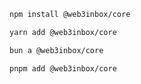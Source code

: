 <CodeGroup>

```bash npm
npm install @web3inbox/core
```

```bash Yarn
yarn add @web3inbox/core
```

```bash Bun
bun a @web3inbox/core
```

```bash pnpm
pnpm add @web3inbox/core
```
</CodeGroup>